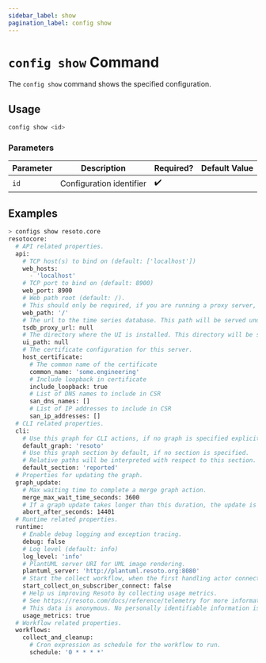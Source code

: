 ```yaml
---
sidebar_label: show
pagination_label: config show
---
```


# `config show` Command

The `config show` command shows the specified configuration.

## Usage

```bash
config show <id>
```

### Parameters

| Parameter | Description              | Required? | Default Value |
| --------- | ------------------------ | --------- | ------------- |
| `id`      | Configuration identifier | ✔️        |               |

## Examples

```bash
> configs show resoto.core
​resotocore:
​  # API related properties.
​  api:
​    # TCP host(s) to bind on (default: ['localhost'])
​    web_hosts:
​      - 'localhost'
​    # TCP port to bind on (default: 8900)
​    web_port: 8900
​    # Web path root (default: /).
​    # This should only be required, if you are running a proxy server, that is not able to handle a sub-path.
​    web_path: '/'
​    # The url to the time series database. This path will be served under /tsdb/.
​    tsdb_proxy_url: null
​    # The directory where the UI is installed. This directory will be served under
​    ui_path: null
​    # The certificate configuration for this server.
​    host_certificate:
​      # The common name of the certificate
​      common_name: 'some.engineering'
​      # Include loopback in certificate
​      include_loopback: true
​      # List of DNS names to include in CSR
​      san_dns_names: []
​      # List of IP addresses to include in CSR
​      san_ip_addresses: []
​  # CLI related properties.
​  cli:
​    # Use this graph for CLI actions, if no graph is specified explicitly.
​    default_graph: 'resoto'
​    # Use this graph section by default, if no section is specified.
​    # Relative paths will be interpreted with respect to this section.
​    default_section: 'reported'
​  # Properties for updating the graph.
​  graph_update:
​    # Max waiting time to complete a merge graph action.
​    merge_max_wait_time_seconds: 3600
​    # If a graph update takes longer than this duration, the update is aborted.
​    abort_after_seconds: 14401
​  # Runtime related properties.
​  runtime:
​    # Enable debug logging and exception tracing.
​    debug: false
​    # Log level (default: info)
​    log_level: 'info'
​    # PlantUML server URI for UML image rendering.
​    plantuml_server: 'http://plantuml.resoto.org:8080'
​    # Start the collect workflow, when the first handling actor connects to the system.
​    start_collect_on_subscriber_connect: false
​    # Help us improving Resoto by collecting usage metrics.
​    # See https://resoto.com/docs/reference/telemetry for more information.
​    # This data is anonymous. No personally identifiable information is captured or stored.
​    usage_metrics: true
​  # Workflow related properties.
​  workflows:
​    collect_and_cleanup:
​      # Cron expression as schedule for the workflow to run.
​      schedule: '0 * * * *'
```
